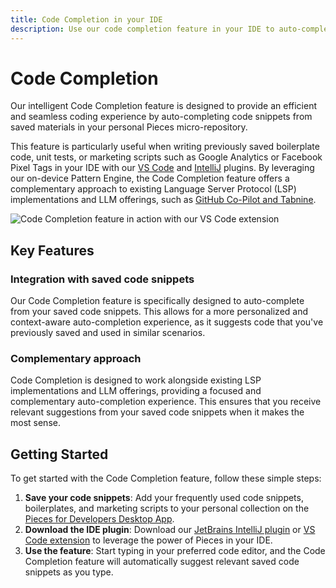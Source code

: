 ```yaml
---
title: Code Completion in your IDE
description: Use our code completion feature in your IDE to auto-complete code snippets from your own personal Pieces repository of developer materials.
---
```


<link rel="canonical" href="https://docs.pieces.app/features/code-completion" />

# Code Completion

Our intelligent Code Completion feature is designed to provide an efficient and seamless coding experience by auto-completing code snippets from saved materials in your personal Pieces micro-repository.

This feature is particularly useful when writing previously saved boilerplate code, unit tests, or marketing scripts such as Google Analytics or Facebook Pixel Tags in your IDE with our [VS Code](https://marketplace.visualstudio.com/items?itemName=MeshIntelligentTechnologiesInc.pieces-vscode) and [IntelliJ](https://plugins.jetbrains.com/plugin/17328-pieces--save-search-share--reuse-code-snippets) plugins. By leveraging our on-device Pattern Engine, the Code Completion feature offers a complementary approach to existing Language Server Protocol (LSP) implementations and LLM offerings, such as [GitHub Co-Pilot and Tabnine](https://code.pieces.app/blog/github-copilot-vs-chatgpt-vs-tabnine-feature-comparison).

![Code Completion feature in action with our VS Code extension](https://storage.googleapis.com/pieces_multimedia/PROMOTIONAL/PIECES_FOR_DEVELOPERS/VS_CODE/MACOS/AUTOCOMPLETE/16X9/PIECES_FOR_DEVELOPERS-VS_CODE-AUTOCOMPLETE-MACOS-16X9-5_10_2023.GIF)

## Key Features

### Integration with saved code snippets

Our Code Completion feature is specifically designed to auto-complete from your saved code snippets. This allows for a more personalized and context-aware auto-completion experience, as it suggests code that you've previously saved and used in similar scenarios.

### Complementary approach

Code Completion is designed to work alongside existing LSP implementations and LLM offerings, providing a focused and complementary auto-completion experience. This ensures that you receive relevant suggestions from your saved code snippets when it makes the most sense.

## Getting Started

To get started with the Code Completion feature, follow these simple steps:

1. **Save your code snippets**: Add your frequently used code snippets, boilerplates, and marketing scripts to your personal collection on the [Pieces for Developers Desktop App](/learn/installation-getting-started/what-am-i-installing).
2. **Download the IDE plugin**: Download our [JetBrains IntelliJ plugin](https://plugins.jetbrains.com/plugin/17328-pieces--save-search-share--reuse-code-snippets) or [VS Code extension](https://marketplace.visualstudio.com/items?itemName=MeshIntelligentTechnologiesInc.pieces-vscode) to leverage the power of Pieces in your IDE.
3. **Use the feature**: Start typing in your preferred code editor, and the Code Completion feature will automatically suggest relevant saved code snippets as you type.
